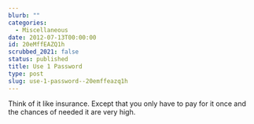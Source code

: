 ```yaml
---
blurb: ""
categories:
  - Miscellaneous
date: 2012-07-13T00:00:00
id: 20eMffEAZQ1h
scrubbed_2021: false
status: published
title: Use 1 Password
type: post
slug: use-1-password--20emffeazq1h
---
```


Think of it like insurance. Except that you only have to pay for it once and the chances of needed it are very high.